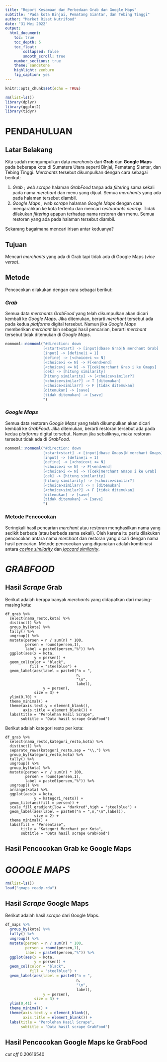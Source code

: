 ```yaml
---
title: "Report Kesamaan dan Perbedaan Grab dan Google Maps"
subtitle: "Pada kota Binjai, Pematang Siantar, dan Tebing Tinggi"
author: "Market Riset Nutrifood"
date: "31 Mei 2022"
output: 
  html_document:
    toc: true
    toc_depth: 5
    toc_float: 
        collapsed: false
        smooth_scroll: true
    number_sections: true
    theme: sandstone
    highlight: zenburn
    fig_caption: yes
---
```


```r
knitr::opts_chunk$set(echo = TRUE)

rm(list=ls())
library(dplyr)
library(ggplot2)
library(tidyr)

```

# PENDAHULUAN

## Latar Belakang

Kita sudah mengumpulkan data _merchants_ dari __Grab__ dan __Google Maps__ pada beberapa kota di Sumatera Utara seperti Binjai, Pematang Siantar, dan Tebing Tinggi. _Merchants_ tersebut dikumpulkan dengan cara sebagai berikut:

1. _Grab_ ; _web scrape_ halaman _GrabFood_ tanpa ada _filtering_ sama sekali pada nama _merchant_ dan menu yang dijual. Semua _merchants_ yang ada pada halaman tersebut diambil.
1. _Google Maps_ ; _web scrape_ halaman _Google Maps_ dengan cara mengarahkan ke kota tertentu dan mencari _restaurants nearby_. Tidak dilakukan _filtering_ apapun terhadap nama restoran dan menu. Semua restoran yang ada pada halaman tersebut diambil.

Sekarang bagaimana mencari irisan antar keduanya?

## Tujuan

Mencari _merchants_ yang ada di Grab tapi tidak ada di Google Maps (_vice versa_).

## Metode

Pencocokan dilakukan dengan cara sebagai berikut:

### _Grab_

Semua data _merchants GrabFood_ yang telah dikumpulkan akan dicari kembali ke _Google Maps_. Jika ditemukan, berarti _merchant_ tersebut ada pada kedua _platforms_ digital tersebut. Namun jika _Google Maps_ memberikan _merchant_ lain sebagai hasil pencarian, berarti _merchant_ tersebut tidak ditemukan di _Google Maps_.

```r
nomnoml::nomnoml("#direction: down
                 [<start>start] -> [input|dbase Grab|N merchant Grab]
                 [input] -> [define|i = 1]
                 [define] -> [<choice>i <= N]
                 [<choice>i <= N] -> F[<end>end]
                 [<choice>i <= N] -> T[cek|merchant Grab i ke Gmaps]
                 [cek] -> [hitung similarity]
                 [hitung similarity] -> [<choice>similar?]
                 [<choice>similar?] -> T [ditemukan]
                 [<choice>similar?] -> F [tidak ditemukan]
                 [ditemukan] -> [save]
                 [tidak ditemukan] -> [save]
                 ")
```

### _Google Maps_

Semua data restoran _Google Maps_ yang telah dikumpulkan akan dicari kembali ke _GrabFood_. Jika ditemukan, berarti restoran tersebut ada pada kedua _platforms_ digital tersebut. Namun jika sebaliknya, maka restoran tersebut tidak ada di _GrabFood_.

```r
nomnoml::nomnoml("#direction: down
                 [<start>start] -> [input|dbase Gmaps|N merchant Gmaps]
                 [input] -> [define|i = 1]
                 [define] -> [<choice>i <= N]
                 [<choice>i <= N] -> F[<end>end]
                 [<choice>i <= N] -> T[cek|merchant Gmaps i ke Grab]
                 [cek] -> [hitung similarity]
                 [hitung similarity] -> [<choice>similar?]
                 [<choice>similar?] -> T [ditemukan]
                 [<choice>similar?] -> F [tidak ditemukan]
                 [ditemukan] -> [save]
                 [tidak ditemukan] -> [save]
                 ")
```

### Metode Pencocokan

Seringkali hasil pencarian _merchant_ atau restoran menghasilkan nama yang sedikit berbeda (atau berbeda sama sekali). Oleh karena itu perlu dilakukan pencocokan antara nama _merchant_ dan restoran yang dicari dengan nama hasil pencarian. Metode pencocokan yang digunakan adalah kombinasi antara [_cosine similarity_](https://en.wikipedia.org/wiki/Cosine_similarity) dan [_jaccard similarity_](https://en.wikipedia.org/wiki/Jaccard_index).

# _GRABFOOD_

## Hasil _Scrape_ Grab

Berikut adalah berapa banyak _merchants_ yang didapatkan dari masing-masing kota:

```
df_grab %>% 
  select(nama_resto,kota) %>% 
  distinct() %>% 
  group_by(kota) %>% 
  tally() %>% 
  ungroup() %>% 
  mutate(persen = n / sum(n) * 100,
         persen = round(persen,1),
         label = paste0(persen,"%")) %>% 
  ggplot(aes(x = kota,
             y = persen)) +
  geom_col(color = "black",
           fill = "steelblue") +
  geom_label(aes(label = paste0("n = ",
                                n,
                                "\n",
                                label),
                 y = persen),
             size = 3) +
  ylim(0,70) +
  theme_minimal() +
  theme(axis.text.y = element_blank(),
        axis.title = element_blank()) +
  labs(title = "Perolehan Hasil Scrape",
       subtitle = "Data hasil scrape GrabFood")
```

Berikut adalah kategori resto per kota:

```
df_grab %>% 
  select(nama_resto,kategori_resto,kota) %>%
  distinct() %>% 
  separate_rows(kategori_resto,sep = "\\,") %>% 
  group_by(kategori_resto,kota) %>% 
  tally() %>% 
  ungroup() %>% 
  group_by(kota) %>% 
  mutate(persen = n / sum(n) * 100,
         persen = round(persen,1),
         label = paste0(persen,"%")) %>% 
  ungroup() %>% 
  arrange(kota) %>% 
  ggplot(aes(x = kota,
             y = kategori_resto)) +
  geom_tile(aes(fill = persen)) +
  scale_fill_gradient(low = "darkred",high = "steelblue") +
  geom_label(aes(label = paste0("n = ",n,"\n",label)),
             size = 2) +
  theme_minimal() +
  labs(fill = "Persentase",
       title = "Kategori Merchant per Kota",
       subtitle = "Data hasil scrape GrabFood")
```

## Hasil Pencocokan Grab ke Google Maps

# _GOOGLE MAPS_

```r
rm(list=ls())
load("gmaps_ready.rda")
```

## Hasil _Scrape_ Google Maps

Berikut adalah hasil _scrape_ dari Google Maps.

```r
df_maps %>% 
  group_by(kota) %>% 
  tally() %>% 
  ungroup() %>% 
  mutate(persen = n / sum(n) * 100,
         persen = round(persen,1),
         label = paste0(persen,"%")) %>% 
  ggplot(aes(x = kota,
             y = persen)) +
  geom_col(color = "black",
           fill = "steelblue") +
  geom_label(aes(label = paste0("n = ",
                                n,
                                "\n",
                                label),
                 y = persen),
             size = 3) +
  ylim(0,41) +
  theme_minimal() +
  theme(axis.text.y = element_blank(),
        axis.title = element_blank()) +
  labs(title = "Perolehan Hasil Scrape",
       subtitle = "Data hasil scrape GrabFood")
```

## Hasil Pencocokan Google Maps ke GrabFood

_cut off_ 0.20616540